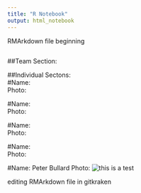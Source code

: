 ---
title: "R Notebook"
output: html_notebook
---

RMArkdown file beginning

```{r}

```
##Team Section:  

##Individual Sectons:  
#Name:   
Photo:  


#Name:   
Photo:  


#Name:   
Photo:  


#Name:  
Photo:  


#Name: Peter Bullard 
Photo: ![this is a test ](Images/testPhoto.png)


editing RMArkdown file in gitkraken


